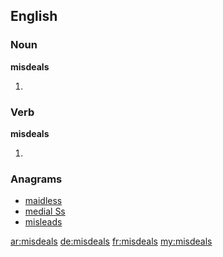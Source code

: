 ==English==

===Noun===
'''misdeals'''

# {{plural of|misdeal}}

===Verb===
'''misdeals'''

# {{third-person singular of|misdeal}}

===Anagrams===
* [[maidless#English|maidless]]
* [[medial Ss#English|medial Ss]]
* [[misleads#English|misleads]]

[[ar:misdeals]]
[[de:misdeals]]
[[fr:misdeals]]
[[my:misdeals]]